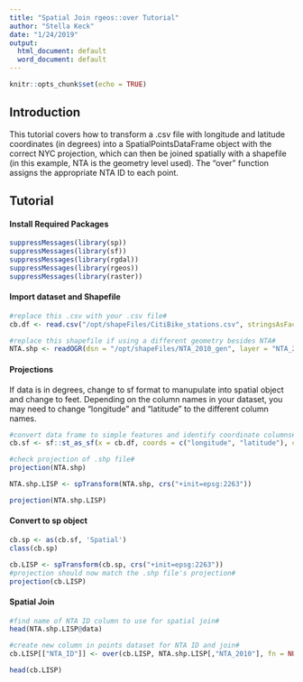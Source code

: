```yaml
---
title: "Spatial Join rgeos::over Tutorial"
author: "Stella Keck"
date: "1/24/2019"
output:
  html_document: default
  word_document: default
---
```


```r
knitr::opts_chunk$set(echo = TRUE)
```

## Introduction ##
This tutorial covers how to transform a .csv file with longitude and latitude coordinates (in degrees) into a SpatialPointsDataFrame object with the correct NYC projection, which can then be joined spatially with a shapefile (in this example, NTA is the geometry level used). The "over" function assigns the appropriate NTA ID to each point. 

## Tutorial ##

#### Install Required Packages ####
```r
suppressMessages(library(sp))
suppressMessages(library(sf))
suppressMessages(library(rgdal))
suppressMessages(library(rgeos))
suppressMessages(library(raster))
```

#### Import dataset and Shapefile ####

```r
#replace this .csv with your .csv file#
cb.df <- read.csv("/opt/shapeFiles/CitiBike_stations.csv", stringsAsFactors = FALSE)

#replace this shapefile if using a different geometry besides NTA#
NTA.shp <- readOGR(dsn = "/opt/shapeFiles/NTA_2010_gen", layer = "NTA_2010_gen", stringsAsFactors = F, verbose=F)
```

#### Projections ####
If data is in degrees, change to sf format to manupulate into spatial object and change to feet. Depending on the column names in your dataset, you may need to change "longitude" and "latitude" to the different column names. 
```r
#convert data frame to simple features and identify coordinate columns#
cb.sf <- sf::st_as_sf(x = cb.df, coords = c("longitude", "latitude"), crs = 4326, agr = "constant")

#check projection of .shp file#
projection(NTA.shp)

NTA.shp.LISP <- spTransform(NTA.shp, crs("+init=epsg:2263"))

projection(NTA.shp.LISP)
```

#### Convert to sp object ####
```r
cb.sp <- as(cb.sf, 'Spatial')
class(cb.sp)

cb.LISP <- spTransform(cb.sp, crs("+init=epsg:2263"))
#projection should now match the .shp file's projection#
projection(cb.LISP)
```


#### Spatial Join ####

```r
#find name of NTA ID column to use for spatial join#
head(NTA.shp.LISP@data)

#create new column in points dataset for NTA ID and join#
cb.LISP[["NTA_ID"]] <- over(cb.LISP, NTA.shp.LISP[,"NTA_2010"], fn = NULL)[["NTA_2010"]]

head(cb.LISP)
```

